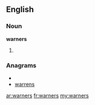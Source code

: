 ==English==
===Noun===
'''warners'''
# {{plural of|[[warner]]}}

===Anagrams===
* {{alphagram|aenrrsw}}
* [[warrens#English|warrens]]

[[ar:warners]]
[[fr:warners]]
[[my:warners]]